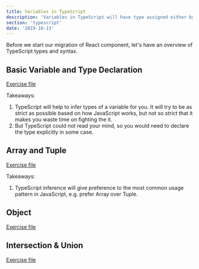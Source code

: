 ```yaml
---
title: Variables in TypeScript
description: 'Variables in TypeScript will have type assigned either by inference from TypeScript or explicit declaration.'
section: 'typescript'
date: '2019-10-13'
---
```


Before we start our migration of React component, let's have an overview of TypeScript types and syntax.

## Basic Variable and Type Declaration

[Exercise file](basic-variables.ts)

Takeaways:

1. TypeScript will help to infer types of a variable for you. It will try to be as strict as possible based on how JavaScript works, but not so strict that it makes you waste time on fighting the it.
1. But TypeScript could not read your mind, so you would need to declare the type explicitly in some case.

## Array and Tuple

[Exercise file](array-and-tuple.ts)

Takeaways:

1. TypeScript inference will give preference to the most common usage pattern in JavaScript, e.g. prefer Array over Tuple.

## Object

[Exercise file](object.ts)

## Intersection & Union

[Exercise file](union-and-intersection.ts)
